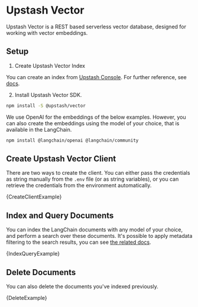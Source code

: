 
# Upstash Vector

Upstash Vector is a REST based serverless vector database, designed for working with vector embeddings.

## Setup

1. Create Upstash Vector Index

You can create an index from [Upstash Console](https://console.upstash.com/vector). For further reference, see [docs](https://upstash.com/docs/vector/overall/getstarted).

2. Install Upstash Vector SDK.

```bash npm2yarn
npm install -S @upstash/vector
```

We use OpenAI for the embeddings of the below examples.
However, you can also create the embeddings using the model of your choice, that is available in the LangChain.

<IntegrationInstallTooltip></IntegrationInstallTooltip>

```bash npm2yarn
npm install @langchain/openai @langchain/community
```

## Create Upstash Vector Client

There are two ways to create the client. You can either pass the credentials as string manually from the `.env` file (or as string variables), or you can retrieve the credentials from the environment automatically.

<CodeBlock language="typescript">{CreateClientExample}</CodeBlock>

## Index and Query Documents

You can index the LangChain documents with any model of your choice, and perform a search over these documents. It's possible to apply metadata filtering to the search results, you can see [the related docs](https://upstash.com/docs/vector/features/filtering).

<CodeBlock language="typescript">{IndexQueryExample}</CodeBlock>

## Delete Documents

You can also delete the documents you've indexed previously.

<CodeBlock language="typescript">{DeleteExample}</CodeBlock>
